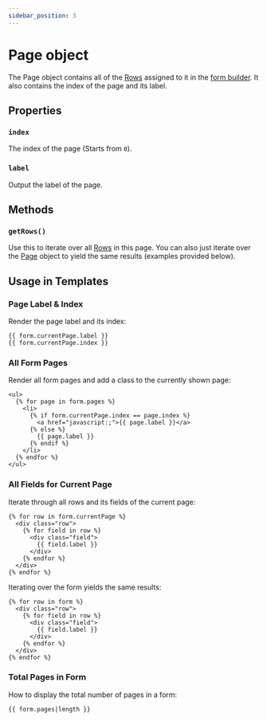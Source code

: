 ```yaml
---
sidebar_position: 3
---
```


# Page object

The Page object contains all of the [Rows](./row) assigned to it in the [form builder](../../forms/builder/). It also contains the index of the page and its label.

## Properties

### `index`

The index of the page (Starts from `0`).

### `label`

Output the label of the page.

## Methods

### `getRows()`

Use this to iterate over all [Rows](./row) in this page. You can also just iterate over the [Page](./page) object to yield the same results (examples provided below).

## Usage in Templates

### Page Label & Index

Render the page label and its index:

```twig
{{ form.currentPage.label }}
{{ form.currentPage.index }}
```

### All Form Pages

Render all form pages and add a class to the currently shown page:

```twig
<ul>
  {% for page in form.pages %}
    <li>
      {% if form.currentPage.index == page.index %}
        <a href="javascript:;">{{ page.label }}</a>
      {% else %}
        {{ page.label }}
      {% endif %}
    </li>
  {% endfor %}
</ul>
```

### All Fields for Current Page

Iterate through all rows and its fields of the current page:

```twig
{% for row in form.currentPage %}
  <div class="row">
    {% for field in row %}
      <div class="field">
        {{ field.label }}
      </div>
    {% endfor %}
  </div>
{% endfor %}
```

Iterating over the form yields the same results:

```twig
{% for row in form %}
  <div class="row">
    {% for field in row %}
      <div class="field">
        {{ field.label }}
      </div>
    {% endfor %}
  </div>
{% endfor %}
```

### Total Pages in Form

How to display the total number of pages in a form:

```twig
{{ form.pages|length }}
```
